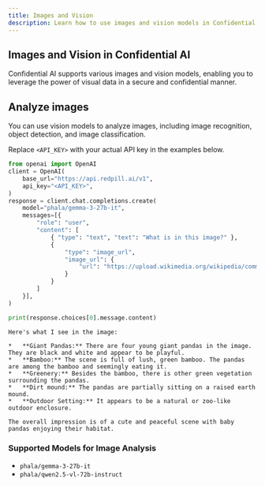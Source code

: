 ```yaml
---
title: Images and Vision
description: Learn how to use images and vision models in Confidential AI.
---
```


## Images and Vision in Confidential AI

Confidential AI supports various images and vision models, enabling you to leverage the power of visual data in a secure and confidential manner.

## Analyze images

You can use vision models to analyze images, including image recognition, object detection, and image classification.

Replace `<API_KEY>` with your actual API key in the examples below.

```python
from openai import OpenAI
client = OpenAI(
    base_url="https://api.redpill.ai/v1",
    api_key="<API_KEY>",
)
response = client.chat.completions.create(
    model="phala/gemma-3-27b-it",
    messages=[{
        "role": "user",
        "content": [
            { "type": "text", "text": "What is in this image?" },
            {
                "type": "image_url",
                "image_url": {
                    "url": "https://upload.wikimedia.org/wikipedia/commons/thumb/6/67/Giant_Pandas_having_a_snack.jpg/2560px-Giant_Pandas_having_a_snack.jpg"
                }
            }
        ]
    }],
)

print(response.choices[0].message.content)
```

<Accordion title="Sample output of image analysis request">

```
Here's what I see in the image:

*   **Giant Pandas:** There are four young giant pandas in the image. They are black and white and appear to be playful.
*   **Bamboo:** The scene is full of lush, green bamboo. The pandas are among the bamboo and seemingly eating it.
*   **Greenery:** Besides the bamboo, there is other green vegetation surrounding the pandas.
*   **Dirt mound:** The pandas are partially sitting on a raised earth mound.
*   **Outdoor Setting:** It appears to be a natural or zoo-like outdoor enclosure.

The overall impression is of a cute and peaceful scene with baby pandas enjoying their habitat.
```
</Accordion>

### Supported Models for Image Analysis

- `phala/gemma-3-27b-it`
- `phala/qwen2.5-vl-72b-instruct`
